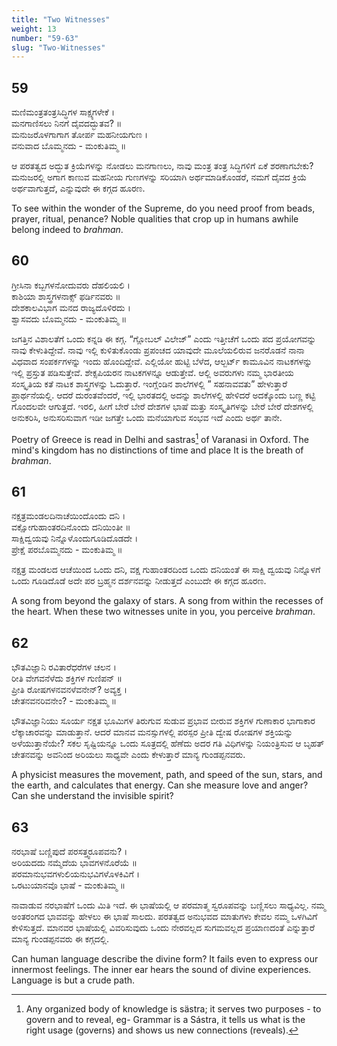 ```yaml
---
title: "Two Witnesses"
weight: 13
number: "59-63"
slug: "Two-Witnesses"
---
```


## 59
ಮಣಿಮಂತ್ರತಂತ್ರಸಿದ್ಧಿಗಳ ಸಾಕ್ಷ್ಯಗಳೇಕೆ ।  
ಮನಗಾಣಿಸಲು ನಿನಗೆ ದೈವದದ್ಭುತವ? ॥  
ಮನುಜರೊಳಗಾಗಾಗ ತೋರ್ಪ ಮಹನೀಯಗುಣ ।  
ವನುವಾದ ಬೊಮ್ಮನದು - ಮಂಕುತಿಮ್ಮ ॥

ಆ ಪರತತ್ವದ ಅದ್ಭುತ ಕ್ರಿಯೆಗಳನ್ನು ನೋಡಲು ಮನಗಾಣಲು, ನಾವು ಮಂತ್ರ ತಂತ್ರ ಸಿದ್ಧಿಗಳಿಗೆ ಏಕೆ ಶರಣಾಗಬೇಕು? ಮನುಜರಲ್ಲಿ ಅಗಾಗ ಕಾಣುವ ಮಹನೀಯ ಗುಣಗಳನ್ನು ಸರಿಯಾಗಿ ಅರ್ಥಮಾಡಿಕೊಂಡರೆ, ನಮಗೆ ದೈವದ ಕ್ರಿಯೆ ಅರ್ಥವಾಗುತ್ತದೆ, ಎನ್ನುವುದೇ ಈ ಕಗ್ಗದ ಹೂರಣ.

To see within the wonder of the Supreme, do you need proof from beads, prayer, ritual, penance? Noble qualities that crop up in humans awhile belong indeed to *brahman*.

## 60
ಗ್ರೀಸಿನಾ ಕಬ್ಬಗಳನೋದುವರು ದೆಹಲಿಯಲಿ ।  
ಕಾಶಿಯಾ ಶಾಸ್ತ್ರಗಳನಾಕ್ಸ್ ಫರ್ಡಿನವರು‍ ॥  
ದೇಶಕಾಲವಿಭಾಗ ಮನದ ರಾಜ್ಯದೊಳಿರದು ।  
ಶ್ವಾಸವದು ಬೊಮ್ಮನದು - ಮಂಕುತಿಮ್ಮ ॥

ಜಗತ್ತಿನ ವಿಶಾಲತೆಗೆ ಒಂದು ಕನ್ನಡಿ ಈ ಕಗ್ಗ. “ಗ್ಲೋಬಲ್ ವಿಲೇಜ್” ಎಂದು ಇತ್ತೀಚೆಗೆ ಒಂದು ಪದ ಪ್ರಯೋಗವನ್ನು ನಾವು ಕೇಳುತಿದ್ದೇವೆ. ನಾವು ಇಲ್ಲಿ ಕುಳಿತುಕೊಂಡು ಪ್ರಪಂಚದ ಯಾವುದೇ ಮೂಲೆಯಲಿರುವ ಜನರೊಡನೆ ನಾನಾ ವಿಧವಾದ ಸಂಪರ್ಕಗಳನ್ನು ಇಂದು ಹೊಂದಿದ್ದೇವೆ. ಎಲ್ಲಿಯೋ ಹುಟ್ಟಿ ಬೆಳೆದ, ಆಲ್ಬರ್ಟ್ ಕಾಮೂವಿನ ನಾಟಕಗಳನ್ನು ಇಲ್ಲಿ ಪ್ರಸ್ತುತ ಪಡಿಸುತ್ತೇವೆ. ಶೇಕ್ಸಪಿಯರನ ನಾಟಕಗಳನ್ನೂ ಆಡುತ್ತೇವೆ. ಆಲ್ಲಿ ಅವರುಗಳು ನಮ್ಮ ಭಾರತೀಯ ಸಂಸ್ಕೃತಿಯ ಕತೆ ನಾಟಕ ಶಾಸ್ತ್ರಗಳನ್ನು ಓದುತ್ತಾರೆ. ಇಂಗ್ಲೆಂಡಿನ ಶಾಲೆಗಳಲ್ಲಿ ” ಸಹನಾವವತು” ಹೇಳುತ್ತಾರೆ ಪ್ರಾರ್ಥನೆಯಲ್ಲಿ. ಆದರೆ ದುರಂತವೆಂದರೆ, ಇಲ್ಲಿ ಭಾರತದಲ್ಲಿ ಅದನ್ನು ಶಾಲೆಗಳಲ್ಲಿ ಹೇಳಿದರೆ ಅದಕ್ಕೊಂದು ಬಣ್ಣ ಕಟ್ಟಿ ಗೊಂದಲವೇ ಆಗುತ್ತದೆ. ಇರಲಿ, ಹೀಗೆ ಬೇರೆ ಬೇರೆ ದೇಶಗಳ ಭಾಷೆ ಮತ್ತು ಸಂಸ್ಕೃತಿಗಳನ್ನು ಬೇರೆ ಬೇರೆ ದೇಶಗಳಲ್ಲಿ ಅನುಕರಿಸಿ, ಅನುಸರಿಸುವಾಗ ಇಡೀ ಜಗತ್ತೇ ಒಂದು ಮನೆಯಾಗುವ ಸಂಭವ ಇದೆ ಎಂದು ಅರ್ಥ ತಾನೇ.

Poetry of Greece is read in Delhi and sastras[^22] of Varanasi in Oxford. The mind's kingdom has no distinctions of time and place It is the breath of *brahman*.

## 61
ನಕ್ಷತ್ರಮಂಡಲದಿನಾಚೆಯಿಂದೊಂದು ದನಿ ।  
ವಕ್ಷೋಗುಹಾಂತರದಿನೊಂದು ದನಿಯಿಂತೀ ॥  
ಸಾಕ್ಷಿದ್ವಯವು ನಿನ್ನೊಳೊಂದುಗೂಡಿದೊಡದೇ ।  
ಪ್ರೇಕ್ಷೆ ಪರಬೊಮ್ಮನದು - ಮಂಕುತಿಮ್ಮ ॥

ನಕ್ಷತ್ರ ಮಂಡಲದ ಆಚೆಯಿಂದ ಒಂದು ದನಿ, ವಕ್ಷ ಗುಹಾಂತರದಿಂದ ಒಂದು ದನಿಯಂತೆ ಈ ಸಾಕ್ಷಿ ದ್ವಯವು ನಿನ್ನೊಳಗೆ ಒಂದು ಗೂಡಿದೊಡೆ ಅದೇ ಪರ ಬ್ರಹ್ಮನ ದರ್ಶನವನ್ನು ನೀಡುತ್ತದೆ ಎಂಬುದೇ ಈ ಕಗ್ಗದ ಹೂರಣ.

A song from beyond the galaxy of stars. A song from within the recesses of the heart. When these two witnesses unite in you, you perceive *brahman*.

## 62
ಭೌತವಿಜ್ಞಾನಿ ರವಿತಾರೆಧರೆಗಳ ಚಲನ ।  
ರೀತಿ ವೇಗವನೆಳೆದು ಶಕ್ತಿಗಳ ಗುಣಿಪನ್ ॥  
ಪ್ರೀತಿ ರೋಷಗಳನವನಳೆವನೇನ್? ಅವ್ಯಕ್ತ ।  
ಚೇತನವನರಿವನೇಂ? - ಮಂಕುತಿಮ್ಮ ॥

ಭೌತವಿಜ್ಞಾನಿಯು ಸೂರ್ಯ ನಕ್ಷತ ಭೂಮಿಗಳ ತಿರುಗುವ ಸುಡುವ ಪ್ರಭಾವ ಬೀರುವ ಶಕ್ತಿಗಳ ಗುಣಾಕಾರ ಭಾಗಾಕಾರ ಲೆಕ್ಕಾಚಾರವನ್ನು ಮಾಡುತ್ತಾನೆ. ಆದರೆ ಮಾನವ ಮನಸ್ಸುಗಳಲ್ಲಿ ಪರಸ್ಪರ ಪ್ರೀತಿ ದ್ವೇಷ ರೋಷಗಳ ಶಕ್ತಿಯನ್ನು ಅಳೆಯುತ್ತಾನೆಯೇ? ಸಕಲ ಸೃಷ್ಟಿಯನ್ನೂ ಒಂದು ಸೂತ್ರದಲ್ಲಿ ಹೆಣೆದು ಅದರ ಗತಿ ವಿಧಿಗಳನ್ನು ನಿಯಂತ್ರಿಸುವ ಆ ಬೃಹತ್ ಚೇತನವನ್ನು ಅವನಿಂದ ಅರಿಯಲು ಸಾಧ್ಯವೇ ಎಂದು ಕೇಳುತ್ತಾರೆ ಮಾನ್ಯ ಗುಂಡಪ್ಪನವರು.

A physicist measures the movement, path, and speed of the sun, stars, and the earth, and calculates that energy. Can she measure love and anger? Can she understand the invisible spirit?

## 63
ನರಭಾಷೆ ಬಣ್ಣಿಪುದೆ ಪರಸತ್ತ್ವರೂಪವನು? ।  
ಅರಿಯದದು ನಮ್ಮೆದೆಯ ಭಾವಗಳನೊರೆಯೆ ॥  
ಪರಮಾನುಭವಗಳುಲಿಯನುಭವಿಗಳೊಳಕಿವಿಗೆ ।  
ಒರಟುಯಾನವೊ ಭಾಷೆ - ಮಂಕುತಿಮ್ಮ ॥

ನಾವಾಡುವ ನರಭಾಷೆಗೆ ಒಂದು ಮಿತಿ ಇದೆ. ಈ ಭಾಷೆಯಲ್ಲಿ ಆ ಪರಮಾತ್ಮ ಸ್ವರೂಪವನ್ನು ಬಣ್ಣಿಸಲು ಸಾಧ್ಯವಿಲ್ಲ. ನಮ್ಮ ಅಂತರಂಗದ ಭಾವವನ್ನು ಹೇಳಲು ಈ ಭಾಷೆ ಸಾಲದು. ಪರತತ್ವದ ಅನುಭವದ ಮಾತುಗಳು ಕೇವಲ ನಮ್ಮ ಒಳಗಿವಿಗೆ ಕೇಳಿಸುತ್ತದೆ. ಮಾನವರ ಭಾಷೆಯಲ್ಲಿ ವಿವರಿಸುವುದು ಒಂದು ನೇರವಲ್ಲದ ಸುಗಮವಲ್ಲದ ಪ್ರಯಾಣದಂತೆ ಎನ್ನುತ್ತಾರೆ ಮಾನ್ಯ ಗುಂಡಪ್ಪನವರು ಈ ಕಗ್ಗದಲ್ಲಿ.


Can human language describe the divine form? It fails even to express our innermost feelings. The inner ear hears the sound of divine experiences. Language is but a crude path.

[^22]: Any organized body of knowledge is sästra; it serves two purposes - to govern and
to reveal, eg- Grammar is a Sástra, it tells us what is the right usage (governs) and
shows us new connections (reveals).